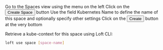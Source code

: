 


<Flow id="create-space-ui">
  <Step image={require("@site/static/media/v2/screenshots/spaces/create/button-create.png").default} hoverStyle={{transform: "scale(2.5) translate(30%, 30%)"}}>
    Go to the <NavStep>Spaces</NavStep> view using the menu on the left
  </Step>
  <Step image={require("@site/static/media/v2/screenshots/spaces/create/button-create.png").default} hoverStyle={{transform: "scale(2.5) translate(-30%, 20%)"}}>
    Click on the <Button>Create Space</Button> button
  </Step>
  <Step image={require("@site/static/media/v2/screenshots/spaces/create/drawer-open.png").default} hoverStyle={{transform: "scale(2) translate(-24%, 17%)"}}>
    Use the field <Label>Kubernetes Name</Label> to define the name of this space and optionally specify other settings
  </Step>
  <Step hoverStyle={{transform: "scale(2) translate(-24%, -25%)"}}>
    Click on the <Button>Create</Button> button at the very bottom
  </Step>
  <Step>

Retrieve a kube-context for this space using Loft CLI:
```bash
loft use space [space-name]
```

  </Step>
</Flow>